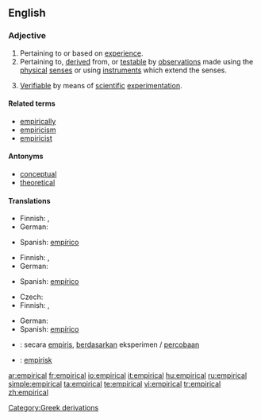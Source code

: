 ==English==

{{rfap}}

===Adjective===
{{en-adj|-}}

# Pertaining to or based on [[experience]].
# Pertaining to, [[derive]]d from, or [[testable]] by [[observations]] made using the [[physical]] [[senses]] or using [[instruments]] which extend the senses.
# {{context|philosophy of science}} [[Verifiable]] by means of [[scientific]] [[experimentation]].

====Related terms====
* [[empirically]]
* [[empiricism]]
* [[empiricist]]

====Antonyms====
* [[conceptual]]
* [[theoretical]]

====Translations====
{{trans-top|pertaining to or based on experience}}
* Finnish: {{t-|fi|kokeellinen}}, {{t-|fi|empiirinen}}
* German: {{t+|de|empirisch}}
{{trans-mid}}
* Spanish: [[empírico]]
{{trans-bottom}}

{{trans-top|pertaining to, derived from, or testable by observations}}
* Finnish: {{t-|fi|kokeellinen}}, {{t-|fi|empiirinen}}
* German: {{t+|de|empirisch}}
{{trans-mid}}
* Spanish: [[empírico]]
{{trans-bottom}}

{{trans-top|verifiable by means of scientific experimentation}}
* Czech: {{t-|cs|empirický|m}}
* Finnish: {{t-|fi|kokeellinen}}, {{t-|fi|empiirinen}}
{{trans-mid}}
* German: {{t+|de|empirisch}}
* Spanish: [[empírico]]
{{trans-bottom}}

{{checktrans-top}}
* {{ttbc|Indonesian}}: secara [[empiris]], [[dasar|berdasarkan]] eksperimen / [[coba|percobaan]]
* {{ttbc|Swedish}}: [[empirisk]]
{{checktrans-bottom}}

[[Category:Greek derivations]]

[[ar:empirical]]
[[fr:empirical]]
[[io:empirical]]
[[it:empirical]]
[[hu:empirical]]
[[ru:empirical]]
[[simple:empirical]]
[[ta:empirical]]
[[te:empirical]]
[[vi:empirical]]
[[tr:empirical]]
[[zh:empirical]]